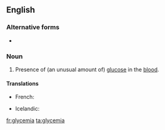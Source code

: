 ==English==
{{wikipedia}}

===Alternative forms===
* {{l|en|glucæmia}} {{qualifier|obsolete}}

===Noun===
{{en-noun|-}}

# {{medicine}} Presence of (an unusual amount of) [[glucose]] in the [[blood]].

====Translations====
{{trans-top|presence of an unusual amount of glucose in the blood}}
* French: {{t+|fr|glycémie|f}}
{{trans-mid}}
* Icelandic: {{t-|is|sykurdreyri|m}}
{{trans-bottom}}

[[fr:glycemia]]
[[ta:glycemia]]